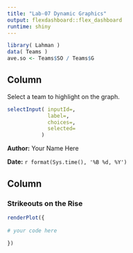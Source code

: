 ```yaml
---
title: "Lab-07 Dynamic Graphics"
output: flexdashboard::flex_dashboard
runtime: shiny
---
```


```r
library( Lahman )
data( Teams )
ave.so <- Teams$SO / Teams$G
```



Column {.sidebar}
-----------------------------------------------------------------------

Select a team to highlight on the graph.

```r
selectInput( inputId=,
             label=,
             choices=,
             selected=   
           )
```



**Author:** Your Name Here

**Date:**  `r format(Sys.time(), '%B %d, %Y')`




Column
-----------------------------------------------------------------------

### Strikeouts on the Rise

```r
renderPlot({
  
# your code here
  
})
```

